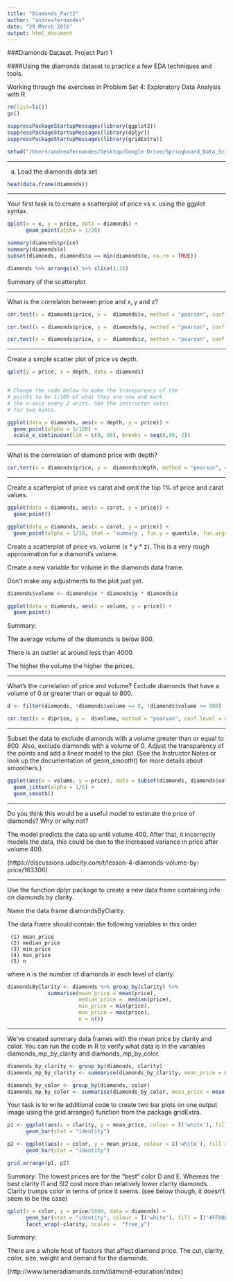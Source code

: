```yaml
---
title: "Diamonds_Part2"
author: "andreafernandes"
date: "29 March 2016"
output: html_document
---
```



###Diamonds Dataset. Project Part 1

####Using the diamonds dataset to practice a few EDA techniques and tools. 

Working through the exercises in Problem Set 4: Exploratory Data Analysis with R


```r
rm(list=ls())
gc()

suppressPackageStartupMessages(library(ggplot2))
suppressPackageStartupMessages(library(dplyr))
suppressPackageStartupMessages(library(gridExtra))

setwd("/Users/andreafernandes/Desktop/Google Drive/Springboard_Data_Science_Course_2016/DataScience/Lesson4_EDA/1_Diamonds_Part2/")
```


******



a) Load the diamonds data set
```r
head(data.frame(diamonds))
```


******

Your first task is to create a scatterplot of price vs x. using the ggplot syntax.
```r
qplot(x = x, y = price, data = diamonds) +
      geom_point(alpha = 1/20) 

summary(diamonds$price)
summary(diamonds$x)
subset(diamonds, diamonds$x == min(diamonds$x, na.rm = TRUE))

diamonds %>% arrange(x) %>% slice(1:15)
```

Summary of the scatterplot

******

What is the correlaton between price and x, y and z?
```r
cor.test(x = diamonds$price, y =  diamonds$x, method = "pearson", conf.level = 0.95)

cor.test(x = diamonds$price, y =  diamonds$y, method = "pearson", conf.level = 0.95)

cor.test(x = diamonds$price, y =  diamonds$z, method = "pearson", conf.level = 0.95)
```

******

Create a simple scatter plot of price vs depth.
```r
qplot(y = price, x = depth, data = diamonds)


# Change the code below to make the transparency of the
# points to be 1/100 of what they are now and mark
# the x-axis every 2 units. See the instructor notes
# for two hints.

ggplot(data = diamonds, aes(x = depth, y = price)) + 
  geom_point(alpha = 1/100) + 
  scale_x_continuous(lim = c(0, 80), breaks = seq(0,80, 2))
```


******


What is the correlation of diamond price with depth?
```r
cor.test(x = diamonds$price, y =  diamonds$depth, method = "pearson", conf.level = 0.95)
```

*****

Create a scatterplot of price vs carat and omit the top 1% of price and carat values.
```r
ggplot(data = diamonds, aes(x = carat, y = price)) +
  geom_point()

ggplot(data = diamonds, aes(x = carat, y = price)) + 
  geom_point(alpha = 1/10, stat = 'summary', fun.y = quantile, fun.args=list(probs = 0.99)) 
```


Create a scatterplot of price vs. volume (x * y * z).
This is a very rough approximation for a diamond's volume.

Create a new variable for volume in the diamonds data frame.

Don't make any adjustments to the plot just yet.

```r
diamonds$volume <- diamonds$x * diamonds$y * diamonds$z

ggplot(data = diamonds, aes(x = volume, y = price)) +
  geom_point()
```

Summary:

The average volume of the diamonds is below 800. 

There is an outlier at around less than 4000. 

The higher the volume the higher the prices. 

******


What's the correlation of price and volume? Exclude diamonds that have a volume
of 0 or greater than or equal to 800. 
```r
d <- filter(diamonds, !diamonds$volume == 0, !diamonds$volume >= 800)

cor.test(x = d$price, y =  d$volume, method = "pearson", conf.level = 0.95)
```


******

Subset the data to exclude diamonds with a volume greater than or equal to 800. Also, exclude diamonds
with a volume of 0. Adjust the transparency of the points and add a linear model to the plot. (See the
Instructor Notes or look up the documentation of geom_smooth() for more details about smoothers.)

```r
ggplot(aes(x = volume, y = price), data = subset(diamonds, diamonds$volume > 0 & diamonds$volume < 800)) +
  geom_jitter(alpha = 1/5) + 
  geom_smooth()
```


*******

Do you think this would be a useful model to estimate the price of diamonds? Why or why not?

The model predicts the data up until volume 400. After that, it incorrectly models the data, this could be due to the increased variance in price after volume 400. 

(https://discussions.udacity.com/t/lesson-4-diamonds-volume-by-price/163306)

*******


Use the function dplyr package to create a new data frame containing info on diamonds by clarity.

Name the data frame diamondsByClarity.

The data frame should contain the following variables in this order.

     (1) mean_price
     (2) median_price
     (3) min_price
     (4) max_price
     (5) n
where n is the number of diamonds in each level of clarity.
```r
diamondsByClarity <- diamonds %>% group_by(clarity) %>%
             summarise(mean_price = mean(price),
                       median_price =  median(price),
                       min_price = min(price), 
                       max_price = max(price), 
                       n = n())

```

******


We’ve created summary data frames with the mean price by clarity and color. You can run the code in R to
verify what data is in the variables diamonds_mp_by_clarity and diamonds_mp_by_color.

```r
diamonds_by_clarity <- group_by(diamonds, clarity)
diamonds_mp_by_clarity <- summarise(diamonds_by_clarity, mean_price = mean(price))

diamonds_by_color <- group_by(diamonds, color)
diamonds_mp_by_color <- summarise(diamonds_by_color, mean_price = mean(price))
```

Your task is to write additional code to create two bar plots on one output image using the grid.arrange() function from the package gridExtra.
```r
p1 <- ggplot(aes(x = clarity, y = mean_price, colour = I('white'), fill = I('#FF0000')), data = diamonds_mp_by_clarity) + 
      geom_bar(stat = "identity")

p2 <- ggplot(aes(x = color, y = mean_price, colour = I('white'), fill = I('#FF0000')), data = diamonds_mp_by_color) + 
      geom_bar(stat = "identity")

grid.arrange(p1, p2)

```
Summary:
        The lowest prices are for the "best" color D and E. 
        Whereas the best clarity I1 and SI2 cost more than relatively lower clarity diamonds. 
        Clarity trumps color in terms of price it seems. (see below though, it doesn't seem to be the case)
        
        
```r

qplot(x = color, y = price/1000, data = diamonds) + 
      geom_bar(stat = "identity", colour = I('white'), fill = I('#FF0000')) +
      facet_wrap(~clarity, scales =  "free_y") 

```

Summary: 


There are a whole host of factors that affect diamond price. The cut, clarity, color, size, weight and demand for the diamonds. 

(http://www.lumeradiamonds.com/diamond-education/index)